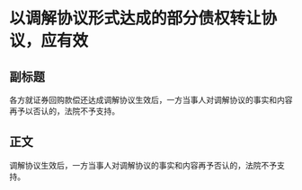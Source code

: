 # 以调解协议形式达成的部分债权转让协议，应有效
## 副标题
各方就证券回购款偿还达成调解协议生效后，一方当事人对调解协议的事实和内容再予以否认的，法院不予支持。
## 正文
调解协议生效后，一方当事人对调解协议的事实和内容再予否认的，法院不予支持。